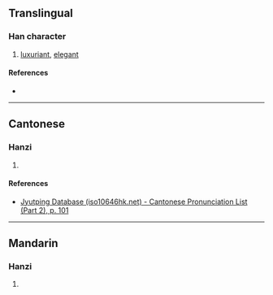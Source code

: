 {{character info}}
==Translingual==

===Han character===
{{Han char|rn=46|rad=山|as=11|sn=14|four=|canj=USFI|ids=⿱山尉}}

# [[luxuriant]], [[elegant]]

====References====
* {{Han ref|kx=0319.111|hdz=10795.130|uh=5D8E|ud=23950}}

----

==Cantonese==

===Hanzi===
{{yue-hanzi|jyut=[[wai3]]|y=wai3}}

# {{rfdef|yue|sort=山11}}

====References====
* [http://www.iso10646hk.net/jp/document/download.jsp Jyutping Database (iso10646hk.net) - Cantonese Pronunciation List (Part 2), p. 101]

----

==Mandarin==

===Hanzi===
{{cmn-hanzi|pin=[[yù]] ([[yu4]])|wg=yü<sup>4</sup>}}

# {{rfdef|cmn|sort=山11}}